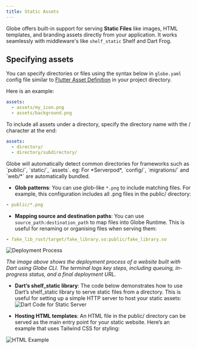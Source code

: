 ```yaml
---
title: Static Assets
---
```


Globe offers built-in support for serving **Static Files** like images, HTML templates, and branding assets directly from your application. It works seamlessly with middleware's like `shelf_static` Shelf and Dart Frog.

## Specifying assets

You can specify directories or files using the syntax below in `globe.yaml` config file similar to [Flutter Asset Definition](https://docs.flutter.dev/ui/assets/assets-and-images) in your project directory.

Here is an example:

```yaml
assets:
  - assets/my_icon.png
  - assets/background.png
```

To include all assets under a directory, specify the directory name with the / character at the end:

```yaml
assets:
  - directory/
  - directory/subdirectory/
```

<Info>
  Globe will automatically detect common directories for frameworks such as
  `public/`, `static/`, `assets`. eg: For *Serverpod*, `config/`, `migrations/`
  and `web/*` are automatically bundled.
</Info>

- **Glob patterns**: You can use glob-like `*.png` to include matching files. For example, this configuration includes all .png files in the public/ directory:

```yaml
- public/*.png
```

- **Mapping source and destination paths**: You can use `source_path:destination_path` to map files into Globe Runtime. This is useful for renaming or organising files when serving them:

```yaml
- fake_lib_rust/target/fake_library.so:public/fake_library.so
```

![Deployment Process](/deployment-process-terminal.png)

_The image above shows the deployment process of a website built with Dart using Globe CLI. The terminal logs key steps, including queuing, in-progress status, and a final deployment URL._

- **Dart’s shelf_static library**: The code below demonstrates how to use Dart’s shelf_static library to serve static files from a directory. This is useful for setting up a simple HTTP server to host your static assets:
  ![Dart Code for Static Server](/dart-static-server-code.png)

- **Hosting HTML templates**: An HTML file in the public/ directory can be served as the main entry point for your static website. Here’s an example that uses Tailwind CSS for styling:

![HTML Example](/html-template-example.png)
